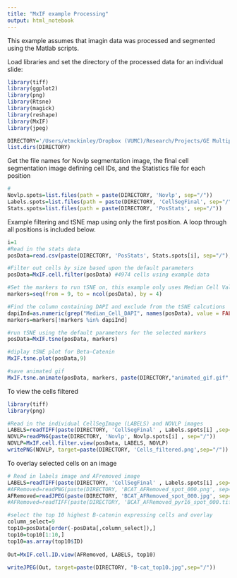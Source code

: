```yaml
---
title: "MxIF example Processing"
output: html_notebook
---
```



This example assumes that imagin data was processed and segmented using the Matlab scripts.

Load libraries and set the directory of the processed data for an individual slide:
```r
library(tiff)
library(ggplot2)
library(png)
library(Rtsne)
library(magick)
library(reshape)
library(MxIF)
library(jpeg)

DIRECTORY='/Users/etmckinley/Dropbox (VUMC)/Research/Projects/GE Multiplex/R Code/MxIF/Example Data'
list.dirs(DIRECTORY)
```

Get the file names for Novlp segmentation image, the final cell segmentation image defining cell IDs, and the Statistics file for each position
```r
#
Novlp.spots=list.files(path = paste(DIRECTORY, 'Novlp', sep="/"))
Labels.spots=list.files(path = paste(DIRECTORY, 'CellSegFinal', sep="/"))
Stats.spots=list.files(path = paste(DIRECTORY, 'PosStats', sep="/"))
```

Example filtering and tSNE map using only the first position. A loop through all positions is included below.
```r
i=1
#Read in the stats data
posData=read.csv(paste(DIRECTORY, 'PosStats', Stats.spots[i], sep="/"), header=TRUE) #7480 cells using example data

#Filter out cells by size based upon the default parameters
posData=MxIF.cell.filter(posData) #4974 cells using example data

#Set the markers to run tSNE on, this example only uses Median Cell Values
markers=seq(from = 9, to = ncol(posData), by = 4)

#Find the column containing DAPI and exclude from the tSNE calcutions
dapiInd=as.numeric(grep("Median_Cell_DAPI", names(posData), value = FALSE))
markers=markers[!markers %in% dapiInd]

#run tSNE using the default parameters for the selected markers
posData=MxIF.tsne(posData, markers)

#diplay tSNE plot for Beta-Catenin
MxIF.tsne.plot(posData,9)

#save animated gif
MxIF.tsne.animate(posData, markers, paste(DIRECTORY,"animated_gif.gif", sep="/"))
```

To view the cells filtered
```r
library(tiff)
library(png)

#Read in the individual CellSegImage (LABELS) and NOVLP images 
LABELS=readTIFF(paste(DIRECTORY, 'CellSegFinal' , Labels.spots[i] ,sep="/"), as.is=TRUE)
NOVLP=readPNG(paste(DIRECTORY, 'Novlp', Novlp.spots[i] , sep="/"))
NOVLP=MxIF.cell.filter.view(posData, LABELS, NOVLP)
writePNG(NOVLP, target=paste(DIRECTORY, 'Cells_filtered.png',sep="/"))
```

To overlay selected cells on an image
```r
# Read in labels image and AFremoved image
LABELS=readTIFF(paste(DIRECTORY, 'CellSegFinal' , Labels.spots[i] ,sep="/"), as.is=TRUE)
#AFRemoved=readPNG(paste(DIRECTORY, 'BCAT_AFRemoved_spot_000.png', sep="/") )
AFRemoved=readJPEG(paste(DIRECTORY, 'BCAT_AFRemoved_spot_000.jpg', sep="/") )
#AFRemoved=readTIFF(paste(DIRECTORY, 'BCAT_AFRemoved_pyr16_spot_000.tif' ,sep="/"), convert=TRUE)

#select the top 10 highest B-catenin expressing cells and overlay
column_select=9
top10=posData[order(-posData[,column_select]),]
top10=top10[1:10,]
top10=as.array(top10$ID)
 
Out=MxIF.cell.ID.view(AFRemoved, LABELS, top10)
 
writeJPEG(Out, target=paste(DIRECTORY, "B-cat_top10.jpg",sep="/"))

```

